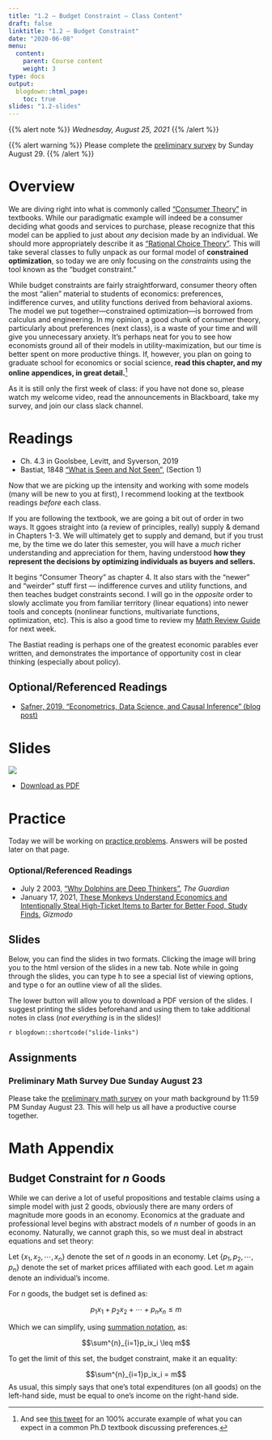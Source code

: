 ```yaml
---
title: "1.2 — Budget Constraint — Class Content"
draft: false
linktitle: "1.2 — Budget Constraint"
date: "2020-06-08"
menu:
  content:
    parent: Course content
    weight: 3
type: docs
output:
  blogdown::html_page:
    toc: true
slides: "1.2-slides"
---
```


{{% alert note %}}
*Wednesday, August 25, 2021*
{{% /alert %}}

{{% alert warning %}}
Please complete the [preliminary survey](/assignment/00-preliminary-survey) by Sunday August 29.
{{% /alert %}}

# <i class="fas fa-info-circle fa-lg"></i> Overview

We are diving right into what is commonly called ["Consumer Theory"](https://en.wikipedia.org/wiki/Consumer_choice) in textbooks. While our paradigmatic example will indeed be a consumer deciding what goods and services to purchase, please recognize that this model can be applied to just about *any* decision made by an individual. We should more appropriately describe it as ["Rational Choice Theory"](https://en.wikipedia.org/wiki/Rational_choice_theory). This will take several classes to fully unpack as our formal model of **constrained optimization**, so today we are only focusing on the *constraints* using the tool known as the "budget constraint."

While budget constraints are fairly straightforward, consumer theory often the most "alien" material to students of economics: preferences, indifference curves, and utility functions derived from behavioral axioms. The model we put together—constrained optimization—is borrowed from calculus and engineering. In my opinion, a good chunk of consumer theory, particularly about preferences (next class), is a waste of your time and will give you unnecessary anxiety. It's perhaps neat for you to see how economists ground all of their models in utility-maximization, but our time is better spent on more productive things. If, however, you plan on going to graduate school for economics or social science, **read this chapter, and my online appendices, in great detail.**^[And see [this tweet](https://twitter.com/graykimbrough/status/1291017699481575424) for an 100% accurate example of what you can expect in a common Ph.D textbook discussing preferences.]

As it is still only the first week of class: if you have not done so, please watch my welcome video, read the announcements in Blackboard, take my survey, and join our class slack channel.

# <i class="fas fa-book-reader fa-lg"></i> Readings

- <i class="fas fa-book"></i> Ch. 4.3 in Goolsbee, Levitt, and Syverson, 2019
- <i class="fas fa-external-link-square-alt"></i> Bastiat, 1848 [“What is Seen and Not Seen”](https://www.econlib.org/library/Bastiat/basEss.html?chapter_num=4#book-reader), (Section 1)

Now that we are picking up the intensity and working with some models (many will be new to you at first), I recommend looking at the textbook readings *before* each class.

If you are following the textbook, we are going a bit out of order in two ways. It ggoes straight into (a review of principles, really) supply & demand in Chapters 1-3. We will ultimately get to supply and demand, but if you trust me, by the time we do later this semester, you will have a *much* richer understanding and appreciation for them, having understood **how they represent the decisions by optimizing individuals as buyers and sellers.**

It begins "Consumer Theory" as chapter 4. It also stars with the "newer" and "weirder" stuff first — indifference curves and utility functions, and then teaches budget constraints second. I will go in the *opposite* order to slowly acclimate you from familiar territory (linear equations) into newer tools and concepts (nonlinear functions, multivariate functions, optimization, etc). This is also a good time to review my [Math Review Guide](/files/math_review_guide.pdf) for next week.

The Bastiat reading is perhaps one of the greatest economic parables ever written, and demonstrates the importance of opportunity cost in clear thinking (especially about policy).

## Optional/Referenced Readings

- [<i class="fas fa-external-link-square-alt"></i> Safner, 2019, "Econometrics, Data Science, and Causal Inference" (blog post)](https://ryansafner.com/post/econometrics-data-science-and-causal-inference/)

# <i class="fas fa-chalkboard-teacher"></i> Slides

[![](/slides/1.2-slides.png)](/slides/1.2-slides.html)

- [<i class="fas fa-file-pdf"></i> Download as PDF](/slides/1.2-slides.pdf)

# <i class="fas fa-dumbbell"></i> Practice

Today we will be working on [practice problems](/practice/1.2-practice). Answers will be posted later on that page.

### Optional/Referenced Readings

- July 2 2003, [<i class="fas fa-external-link-square-alt"></i> “Why Dolphins are Deep Thinkers”](https://www.theguardian.com/science/2003/jul/03/research.science), *The Guardian*
- January 17, 2021, [<i class="fas fa-external-link-square-alt"></i> These Monkeys Understand Economics and Intentionally Steal High-Ticket Items to Barter for Better Food, Study Finds](https://gizmodo.com/these-monkeys-understand-economics-and-intentionally-st-1846078932?utm_medium=sharefromsite&utm_source=_facebook), *Gizmodo*

## <i class="fas fa-chalkboard-teacher"></i> Slides

Below, you can find the slides in two formats. Clicking the image will bring you to the html version of the slides in a new tab. Note while in going through the slides, you can type <kbd>h</kbd> to see a special list of viewing options, and type <kbd>o</kbd> for an outline view of all the slides.

The lower button will allow you to download a PDF version of the slides. I suggest printing the slides beforehand and using them to take additional notes in class (*not everything* is in the slides)!

`r blogdown::shortcode("slide-links")`

## <i class="fas fa-laptop-code"></i> Assignments

### Preliminary Math Survey Due Sunday August 23

Please take the [preliminary math survey](/assignments/00-preliminary-survey) on your math background by 11:59 PM Sunday August 23. This will help us all have a productive course together.

# <i class="fas fa-sigma"></i> Math Appendix

## Budget Constraint for $n$ Goods

While we can derive a lot of useful propositions and testable claims using a simple model with just 2 goods, obviously there are many orders of magnitude more goods in an economy. Economics at the graduate and professional level begins with abstract models of $n$ number of goods in an economy. Naturally, we cannot graph this, so we must deal in abstract equations and set theory:

Let $\{x_1, x_2, \cdots, x_n\}$ denote the set of $n$ goods in an economy. Let $\{p_1,p_2, \cdots, p_n\}$ denote the set of market prices affiliated with each good. Let $m$ again denote an individual's income.

For $n$ goods, the budget set is defined as:

$$p_1x_1 + p_2x_2 + \cdots + p_n x_n \leq m$$

Which we can simplify, using [summation notation](https://metricsf20.classes.ryansafner.com/class/2.1-class/#the-summation-operator), as:

$$\sum^{n}_{i=1}p_ix_i \leq m$$

To get the limit of this set, the budget constraint, make it an equality:

$$\sum^{n}_{i=1}p_ix_i = m$$
As usual, this simply says that one's total expenditures (on all goods) on the left-hand side, must be equal to one's income on the right-hand side.